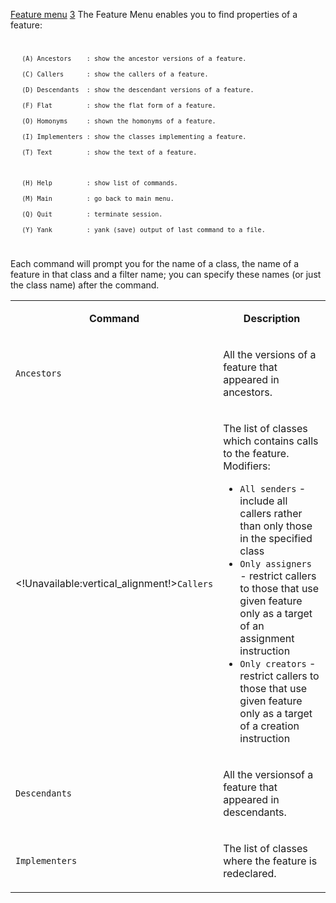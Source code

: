 [[Property:title|Feature menu]]
[[Property:weight|3]]
The Feature Menu enables you to find properties of a feature:
<code>
	(A) Ancestors    : show the ancestor versions of a feature.
	(C) Callers      : show the callers of a feature.
	(D) Descendants  : show the descendant versions of a feature.
	(F) Flat         : show the flat form of a feature.
	(O) Homonyms     : shown the homonyms of a feature.
	(I) Implementers : show the classes implementing a feature.
	(T) Text         : show the text of a feature.

	(H) Help         : show list of commands.
	(M) Main         : go back to main menu.
	(Q) Quit         : terminate session.
	(Y) Yank         : yank (save) output of last command to a file.
</code>

Each command will prompt you for the name of a class, the name of a feature in that class and a filter name; you can specify these names (or just the class name) after the command.
{| 
|- 
| <center>'''Command'''</center>
| <center>'''Description'''</center>
|- 
| <code>Ancestors</code>
| All the versions of a feature that appeared in ancestors.
|- 
| <!Unavailable:vertical_alignment!><code>Callers</code>
|  The list of classes which contains calls to the feature. Modifiers: 
* <code>All senders</code> - include all callers rather than only those in the specified class
* <code>Only assigners</code> - restrict callers to those that use given feature only as a target of an assignment instruction
* <code>Only creators</code> - restrict callers to those that use given feature only as a target of a creation instruction

|- 
| <code>Descendants</code>
| All the versionsof a feature that appeared in descendants.
|- 
| <code>Implementers</code>
| The list of classes where the feature is redeclared.
|}




